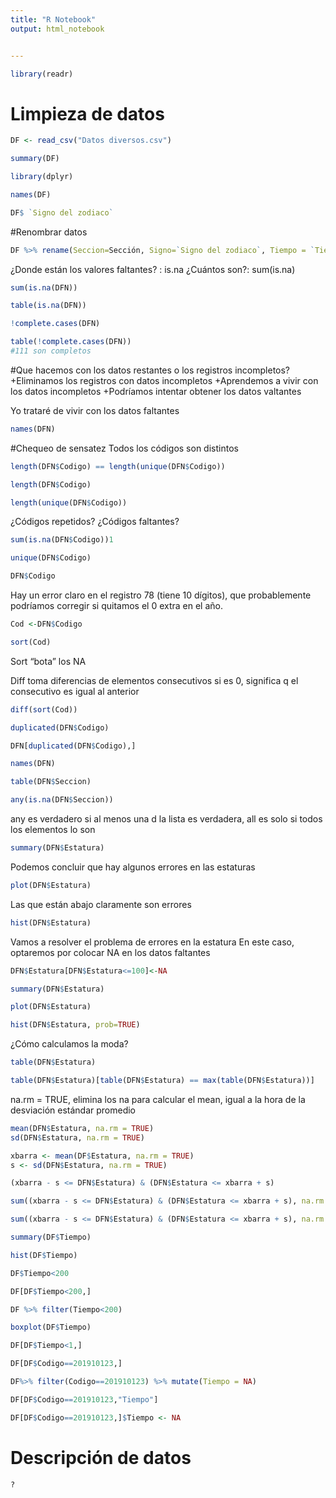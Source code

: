 ```yaml
---
title: "R Notebook"
output: html_notebook


---
```

```r
library(readr)
```

# Limpieza de datos
```r
DF <- read_csv("Datos diversos.csv")
```


```r
summary(DF)
```

```r
library(dplyr)
```

```r
names(DF)
```

```r
DF$ `Signo del zodiaco`
```


#Renombrar datos
```r
DF %>% rename(Seccion=Sección, Signo=`Signo del zodiaco`, Tiempo = `Tiempo de reacción`, Videojuegos=`Juega videojuegos`, Deporte=`Hace deporte`) -> DFN
```

¿Donde están los valores faltantes? : is.na
¿Cuántos son?: sum(is.na)
```r
sum(is.na(DFN))

```


```r
table(is.na(DFN))
```


```r
!complete.cases(DFN)
```

```r
table(!complete.cases(DFN))
#111 son completos
```
#Que hacemos con los datos restantes o los registros incompletos?
+Eliminamos los registros con datos incompletos
+Aprendemos a vivir con los datos incompletos
+Podríamos intentar obtener los datos valtantes

Yo trataré de vivir con los datos faltantes


```r
names(DFN)
```

#Chequeo de sensatez
Todos los códigos son distintos
```r
length(DFN$Codigo) == length(unique(DFN$Codigo))
```

```r
length(DFN$Codigo)
```


```r
length(unique(DFN$Codigo))
```

¿Códigos repetidos? ¿Códigos faltantes?
```r
sum(is.na(DFN$Codigo))1
```

```r
unique(DFN$Codigo)
```

```r
DFN$Codigo
```
Hay un error claro en el registro 78 (tiene 10 dígitos), que probablemente podríamos corregir si quitamos el 0 extra en el año.

```r
Cod <-DFN$Codigo
```

```r
sort(Cod)
```
Sort "bota" los NA

Diff toma diferencias de elementos consecutivos
si es 0, significa q el consecutivo es igual al anterior
```r
diff(sort(Cod))
```



```r
duplicated(DFN$Codigo)
```



```r
DFN[duplicated(DFN$Codigo),]
```




```r
names(DFN)
```

```r
table(DFN$Seccion)
```



```r
any(is.na(DFN$Seccion))
```

any es verdadero si al menos una d la lista es verdadera, all es solo si todos los elementos lo son



```r
summary(DFN$Estatura)
```
Podemos concluir que hay algunos errores en las estaturas

```r
plot(DFN$Estatura)
```
Las que están abajo claramente son errores


```r
hist(DFN$Estatura)
```


Vamos a resolver el problema de errores en la estatura
En este caso, optaremos por colocar NA en los datos faltantes
```r
DFN$Estatura[DFN$Estatura<=100]<-NA
```

```r
summary(DFN$Estatura)
```

```r
plot(DFN$Estatura)
```


```r
hist(DFN$Estatura, prob=TRUE)
```
¿Cómo calculamos la moda?
```r
table(DFN$Estatura)
```

```r
table(DFN$Estatura)[table(DFN$Estatura) == max(table(DFN$Estatura))]
```


na.rm = TRUE, elimina los na para calcular el mean,
igual a la hora de la desviación estándar promedio
```r
mean(DFN$Estatura, na.rm = TRUE)
sd(DFN$Estatura, na.rm = TRUE)
```

```r
xbarra <- mean(DF$Estatura, na.rm = TRUE)
s <- sd(DFN$Estatura, na.rm = TRUE)
```



```r
(xbarra - s <= DFN$Estatura) & (DFN$Estatura <= xbarra + s)
```


```r
sum((xbarra - s <= DFN$Estatura) & (DFN$Estatura <= xbarra + s), na.rm = TRUE)
```



```r
sum((xbarra - s <= DFN$Estatura) & (DFN$Estatura <= xbarra + s), na.rm = TRUE)/(length(DFN$Estatura) - sum(is.na(DFN$Estatura)))
```



































```r
summary(DF$Tiempo)
```

```r
hist(DF$Tiempo)
```

```r
DF$Tiempo<200
```


```r
DF[DF$Tiempo<200,]
```

```r
DF %>% filter(Tiempo<200) 
```


```r
boxplot(DF$Tiempo)
```

```r

DF[DF$Tiempo<1,]
```

```r
DF[DF$Codigo==201910123,]
```

```r
DF%>% filter(Codigo==201910123) %>% mutate(Tiempo = NA)
```

```r
DF[DF$Codigo==201910123,"Tiempo"]
```

```r
DF[DF$Codigo==201910123,]$Tiempo <- NA

```
# Descripción de datos




```r
?
```


